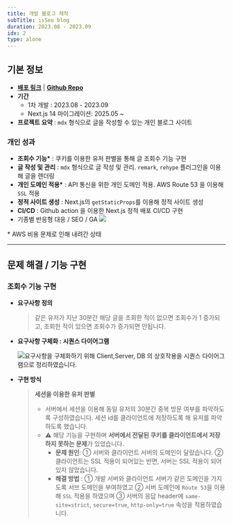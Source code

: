 ```yaml
---
title: 개발 블로그 제작
subTitle: isSeo blog
duration: 2023.08 - 2023.09
idx: 2
type: alone
---
```



<ProjectMainImage contents={contents} />

## 기본 정보

- [**배포 링크**](https://seo0h.github.io/ 'preview') | [**Github Repo**](https://github.com/Seo0H/seo0h.github.io 'preview')
- **기간**
  - 1차 개발 : 2023.08 - 2023.09
  - Next.js 14 마이그레이션: 2025.05 ~
- **프로젝트 요약** : `mdx` 형식으로 글을 작성할 수 있는 개인 블로그 사이트

<div className='print:h-3' />

### 개인 성과

- **조회수 기능\*** : 쿠키를 이용한 유저 판별을 통해 글 조회수 기능 구현
- **글 작성 및 관리** : `mdx` 형식으로 글 작성 및 관리. `remark`, `rehype` 플러그인을 이용해 글을 렌더링
- **개인 도메인 적용\*** : API 통신을 위한 개인 도메인 적용. AWS Route 53 을 이용해 `SSL` 적용
- **정적 사이트 생성** : Next.js의 `getStaticProps`를 이용해 정적 사이트 생성
- **CI/CD** : Github action 을 이용한 Next.js 정적 배포 CI/CD 구현
- 기종별 반응형 대응 / SEO / GA
  ![](/posts/blog/seo.png)

<Captions>\* AWS 비용 문제로 인해 내려간 상태</Captions>

<hr className='print:hidden' />
<div className='print:break-before-page' />

## 문제 해결 / 기능 구현

### 조회수 기능 구현

- **요구사항 정의**

  > 같은 유저가 지난 30분간 해당 글을 조회한 적이 없으면 조회수가 1 증가되고, 조회한 적이 있으면 조회수가 증가되면 안됩니다.

- **요구사항 구체화 : 시퀀스 다이어그램**

  ![요구사항을 구체화하기 위해 `Client`,`Server`, `DB` 의 상호작용을 시퀀스 다이어그램으로
정리하였습니다.](/posts/blog/view_increment_design.png)

- **구현 방식**

  > **세션을 이용한 유저 판별**
  >
  > - 서버에서 세션을 이용해 동일 유저의 30분간 중복 방문 여부를 파악하도록 구성하였습니다. 세션 id를 클라이언트에 저장하도록 해 유저를 파악하도록 했습니다.
  > - ⚠️ 해당 기능을 구현하며 **서버에서 전달된 쿠키를 클라이언트에서 저장하지 못하는 문제**가 있었습니다. <br />
  >   - **문제 원인**: ① 서버와 클라이언트 서버의 도메인이 달랐습니다. ② 클라이언트는 SSL 적용이 되어있는 반면, 서버는 SSL 적용이 되어있지 않았습니다.
  >   - **해결 방법** : ① 개발 서버와 클라이언트 서버가 같은 도메인을 가지도록 서브 도메인을 부여하였고 ② 서버 도메인에 `Route 53`을 이용해 `SSL` 적용을 하였으며 ➂ 서버의 응답 header에 `same-site=strict`, `secure=true`, `http-only=true` 속성을 적용하였습니다.
